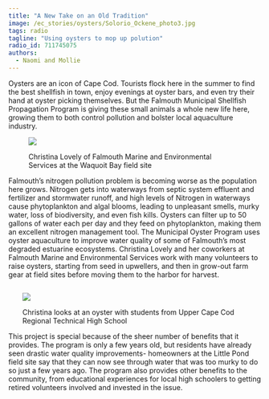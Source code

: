 ```yaml
---
title: "A New Take on an Old Tradition"
image: /ec_stories/oysters/Solorio_Ockene_photo3.jpg
tags: radio
tagline: "Using oysters to mop up polution"
radio_id: 711745075
authors:
  - Naomi and Mollie
---
```


Oysters are an icon of Cape Cod. Tourists flock here in the summer to find the best shellfish in town, enjoy evenings at oyster bars, and even try their hand at oyster picking themselves. But the Falmouth Municipal Shellfish Propagation Program is giving these small animals a whole new life here, growing them to both control pollution and bolster local aquaculture industry. 

<figure>
<img src ="/ec_stories/oysters/Solorio_Ockene_photo1.jpeg">
<figcaption><p>Christina Lovely of Falmouth Marine and Environmental Services at the Waquoit Bay field site</p></figcaption>
</figure>

Falmouth’s nitrogen pollution problem is becoming worse as the population here grows. Nitrogen gets into waterways from septic system effluent and fertilizer and stormwater runoff, and high levels of Nitrogen in waterways cause phytoplankton and algal blooms, leading to unpleasant smells, murky water, loss of biodiversity, and even fish kills. Oysters can filter up to 50 gallons of water each per day and they feed on phytoplankton, making them an excellent nitrogen management tool. The Municipal Oyster Program uses oyster aquaculture to improve water quality of some of Falmouth’s most degraded estuarine ecosystems. Christina Lovely and her coworkers at Falmouth Marine and Environmental Services work with many volunteers to raise oysters, starting from seed in upwellers, and then in grow-out farm gear at field sites before moving them to the harbor for harvest. 

<figure style = "float:right;margin:1em 0 0 2em;">
<img src ="/ec_stories/oysters/Solorio_Ockene_photo2.JPG">
<figcaption><p>Christina looks at an oyster with students from Upper Cape Cod Regional Technical High School</p></figcaption>
</figure>

This project is special because of the sheer number of benefits that it provides. The program is only a few years old, but residents have already seen drastic water quality improvements- homeowners at the Little Pond field site say that they can now see through water that was too murky to do so just a few years ago. The program also provides other benefits to the community, from educational experiences for local high schoolers to getting retired volunteers involved and invested in the issue. 
